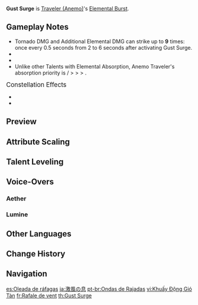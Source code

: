 {{Talent Infobox
|image         = Talent Gust Surge.png
|character     = Traveler (Anemo)
|type          = Elemental Burst
|info          = Guiding the path of the wind currents, you summon a forward-moving [[Vacuum Field|tornado]] that pulls objects and opponents towards itself, dealing continuous {{Color|Anemo DMG}}.<br /><br />'''[[Elemental Absorption]]'''<br />If the tornado comes into contact with {{Color|Hydro}}/<wbr>{{Color|Pyro}}/<wbr>{{Color|Cryo}}/<wbr>{{Color|Electro}}, it will deal additional {{Color|Black|Elemental DMG}} of that type.<br />Elemental Absorption may only occur once per use.
|utility1      = Elemental Absorption
|utility2      = Vacuum Field
|utility3      = AoE
|energyCost    = 60
|CD            = 15s
|duration      = 6s
|attr1         = Tornado DMG
|value1        = 80.8–182%
|attr2         = Additional Elemental DMG
|value2        = 24.8–55.8%
|scale_att1    = ATK
}}
{{Description|You and [[Paimon]] studied the flapping of a butterfly's wings.}}
'''Gust Surge''' is [[Traveler (Anemo)]]'s [[Elemental Burst]].

==Gameplay Notes==
* Tornado DMG and Additional Elemental DMG can strike up to '''9''' times: once every 0.5 seconds from 2 to 6 seconds after activating Gust Surge.
* {{TalentNote|icd|Tornado DMG}}
* {{TalentNote|icd|Additional Elemental DMG}}
* Unlike other Talents with Elemental Absorption, Anemo Traveler's absorption priority is {{Cryo}} / {{Color|Cryo|Frozen}} > {{Pyro}} > {{Hydro}} > {{Electro}}.

;<big>Constellation Effects</big>
* {{TalentNote|constellation|3|Sweeping Gust}}
* {{TalentNote|constellation|6|Intertwined Winds}}

==Preview==
{{Preview
|file1=Gust Surge (Aether) Preview
|caption1=Aether

|file2=Gust Surge (Lumine) Preview
|caption2=Lumine
}}
{{clr}}

==Attribute Scaling==
{{Talent Scaling
|talentType=Elemental Burst
|levels=14
|order=tornadodmg,additionalelementaldmg,duration,cd,energycost
|titles=Tornado DMG (%),Additional Elemental DMG (%),Duration,CD,Energy Cost
|tornadodmg_1=80.80
|tornadodmg_2=86.86
|tornadodmg_3=92.92
|tornadodmg_4=101.00
|tornadodmg_5=107.06
|tornadodmg_6=113.12
|tornadodmg_7=121.20
|tornadodmg_8=129.28
|tornadodmg_9=137.36
|tornadodmg_10=145.44
|tornadodmg_11=153.52
|tornadodmg_12=161.60
|tornadodmg_13=171.70
|tornadodmg_14=182.00

|additionalelementaldmg_1=24.80
|additionalelementaldmg_2=26.66
|additionalelementaldmg_3=28.52
|additionalelementaldmg_4=31.00
|additionalelementaldmg_5=32.86
|additionalelementaldmg_6=34.72
|additionalelementaldmg_7=37.20
|additionalelementaldmg_8=39.68
|additionalelementaldmg_9=42.16
|additionalelementaldmg_10=44.64
|additionalelementaldmg_11=47.12
|additionalelementaldmg_12=49.60
|additionalelementaldmg_13=52.70
|additionalelementaldmg_14=55.80

|duration=6s

|cd=15s

|energycost=60
}}

==Talent Leveling==
{{Talent Upgrade|Mondstadt}}

==Voice-Overs==
===Aether===
{{Talent VO/Traveler|character=Aether}}
===Lumine===
{{Talent VO/Traveler|character=Lumine}}

==Other Languages==
{{Other Languages
|en      = Gust Surge
|zhs     = 风息激荡
|zhs_rm  = Fēng Xī Jīdàng
|zht     = 風息激盪
|zht_rm  = Fēng Xí Jīdàng
|zh_tl   = Surge of Wind-Breath
|ja      = 激風の息
|ja_rm   = Gekifuu no Iki{{Assumed}}
|ja_tl   = Breath of Surging Wind
|ko      = 격동의 바람
|ko_rm   = Gyeokdong-ui Baram
|ko_tl   = Turbulent Wind
|es      = Oleada de ráfagas
|es_tl   = Wave of Gusts
|fr      = Rafale de vent
|fr_tl   = Gust of Wind
|ru      = Взрывное торнадо
|ru_tl   = 
|th      = Gust Surge
|vi      = Khuấy Động Gió Tàn
|vi_tl   = Stir the Fading Wind
|de      = Ruhe vor dem Sturm
|de_tl   = Calm Before the Storm
|id      = Gust Surge
|pt      = Ondas de Rajadas
|pt_tl   = 
}}

==Change History==
{{Change History|1.0}}

==Navigation==
{{Talent Navbox|Traveler (Anemo)}}

[[es:Oleada de ráfagas]]
[[ja:激風の息]]
[[pt-br:Ondas de Rajadas]]
[[vi:Khuấy Động Gió Tàn]]
[[fr:Rafale de vent]]
[[th:Gust Surge]]